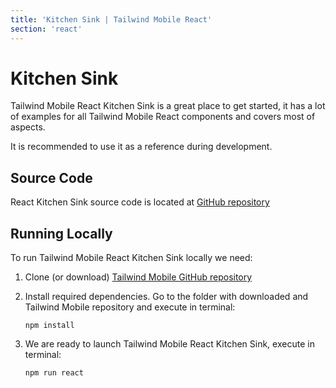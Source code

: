```yaml
---
title: 'Kitchen Sink | Tailwind Mobile React'
section: 'react'
---
```



# Kitchen Sink

Tailwind Mobile React Kitchen Sink is a great place to get started, it has a lot of examples for all Tailwind Mobile React components and covers most of aspects.

It is recommended to use it as a reference during development.

<Device src="/kitchen-sink/react/dist/index.html" float />

## Source Code

React Kitchen Sink source code is located at [GitHub repository](https://github.com/tailwind-mobile/tailwind-mobile/tree/master/kitchen-sink/react)

## Running Locally

To run Tailwind Mobile React Kitchen Sink locally we need:

1. Clone (or download) [Tailwind Mobile GitHub repository](https://github.com/tailwind-mobile/tailwind-mobile)
2. Install required dependencies. Go to the folder with downloaded and Tailwind Mobile repository and execute in terminal:

   ```
   npm install
   ```

3. We are ready to launch Tailwind Mobile React Kitchen Sink, execute in terminal:
   ```
   npm run react
   ```
